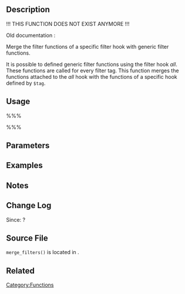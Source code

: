 == Description ==

!!! THIS FUNCTION DOES NOT EXIST ANYMORE !!!

Old documentation :

Merge the filter functions of a specific filter hook with generic filter functions.

It is possible to defined generic filter functions using the filter hook ''all''. These functions are called for every filter tag. This function merges the functions attached to the ''all'' hook with the functions of a specific hook defined by <tt>$tag</tt>.

== Usage ==

%%% <?php merge_filters($tag); ?> %%%

== Parameters ==

{{Parameter|$tag|string|The filter hook of which the functions should be merged.}}

== Examples ==

== Notes ==

== Change Log ==
Since: ?

== Source File ==

<tt>merge_filters()</tt> is located in {{Trac|wp-includes/plugin.php}}.

== Related ==

{{Filter Tags}}

{{Tag Footer}}

[[Category:Functions]]